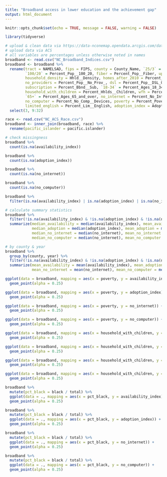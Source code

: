 ```yaml
---
title: "Broadband access in lower education and the achievement gap"
output: html_document
---
```


```r
knitr::opts_chunk$set(echo = TRUE, message = FALSE, warning = FALSE)
```

```r
library(tidyverse)
```

```r
# upload & clean data via https://data-nconemap.opendata.arcgis.com/datasets/broadbandindices-bytract-allyears
# upload data via ACS
# all variables are percentages unless otherwise noted in names
broadband <- read.csv("NC_Broadband_Indices.csv")
broadband <- broadband %>% 
  rename(tract = NAMELSAD, fips = FIPS, county = County_Name, `25/3` = Percent_Pop__25_3, 
         `100/20` = Percent_Pop__100_20, fiber = Percent_Pop__Fiber, upload_download_ratio = Up_Down_Ratio, 
         household_density = Hhld__Density, homes_after_2010 = Percent_Age_Home, 
         no_providers = Percent_Pop__No_Prov_, dsl = Percent_Pop__DSL_Only, availability_index = Availability, 
         subscription = Percent_Bbnd__Sub, `18-34` = Percent_Ages_18_34, bachelors = Percent_Bach_, 
         household_with_children = Percent_Hhlds__Children, wfh = Percent_Work_from_home,
         `65+` = Percent_Ages_65_and_over, no_internet = Percent_No_Int__Access, 
         no_computer = Percent_No_Comp__Devices, poverty = Percent_Poverty, disability = Percent_Disability, 
         limited_english = Percent_Lim__English, adoption_index = Adoption, year = YEAR) %>% 
  select(3, 9:32)

race <- read.csv("NC_ACS_Race.csv")
broadband <- inner_join(broadband, race) %>% 
  rename(pacific_islander = pacific.islander)
```

```r
# check missingness
broadband %>% 
  count(is.na(availability_index))

broadband %>% 
  count(is.na(adoption_index))

broadband %>% 
  count(is.na(no_internet))

broadband %>% 
  count(is.na(no_computer))

broadband %>% 
  filter(is.na(availability_index) | is.na(adoption_index) | is.na(no_internet) | is.na(no_computer))

# calculate summary statistics
broadband %>% 
  filter(!is.na(availability_index) & !is.na(adoption_index) & !is.na(no_internet) & !is.na(no_computer)) %>% 
  summarize(median_availability = median(availability_index), mean_availability = mean(availability_index),
            median_adoption = median(adoption_index), mean_adoption = mean(adoption_index),
            median_no_internet = median(no_internet), mean_no_internet = mean(no_internet),
            median_no_computer = median(no_internet), mean_no_computer = mean(no_internet))

# by county & year
broadband %>% 
  group_by(county, year) %>% 
  filter(!is.na(availability_index) & !is.na(adoption_index) & !is.na(no_internet) & !is.na(no_computer)) %>% 
  summarize(mean_availability = mean(availability_index), mean_adoption = mean(adoption_index),
            mean_no_internet = mean(no_internet), mean_no_computer = mean(no_internet))
```

```r
ggplot(data = broadband, mapping = aes(x = poverty, y = availability_index)) +
  geom_point(alpha = 0.25)

ggplot(data = broadband, mapping = aes(x = poverty, y = adoption_index)) +
  geom_point(alpha = 0.25)

ggplot(data = broadband, mapping = aes(x = poverty, y = no_internet)) +
  geom_point(alpha = 0.25)

ggplot(data = broadband, mapping = aes(x = poverty, y = no_computer)) +
  geom_point(alpha = 0.25)

ggplot(data = broadband, mapping = aes(x = household_with_children, y = availability_index)) +
  geom_point(alpha = 0.25)

ggplot(data = broadband, mapping = aes(x = household_with_children, y = adoption_index)) +
  geom_point(alpha = 0.25)

ggplot(data = broadband, mapping = aes(x = household_with_children, y = no_internet)) +
  geom_point(alpha = 0.25)

ggplot(data = broadband, mapping = aes(x = household_with_children, y = no_computer)) +
  geom_point(alpha = 0.25)

broadband %>% 
  mutate(pct_black = black / total) %>% 
  ggplot(data = ., mapping = aes(x = pct_black, y = availability_index)) +
  geom_point(alpha = 0.25)

broadband %>% 
  mutate(pct_black = black / total) %>% 
  ggplot(data = ., mapping = aes(x = pct_black, y = adoption_index)) +
  geom_point(alpha = 0.25)

broadband %>% 
  mutate(pct_black = black / total) %>% 
  ggplot(data = ., mapping = aes(x = pct_black, y = no_internet)) +
  geom_point(alpha = 0.25)

broadband %>% 
  mutate(pct_black = black / total) %>% 
  ggplot(data = ., mapping = aes(x = pct_black, y = no_computer)) +
  geom_point(alpha = 0.25)
```